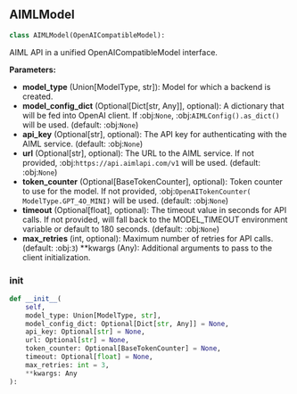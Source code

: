 <a id="camel.models.aiml_model"></a>

<a id="camel.models.aiml_model.AIMLModel"></a>

## AIMLModel

```python
class AIMLModel(OpenAICompatibleModel):
```

AIML API in a unified OpenAICompatibleModel interface.

**Parameters:**

- **model_type** (Union[ModelType, str]): Model for which a backend is created.
- **model_config_dict** (Optional[Dict[str, Any]], optional): A dictionary that will be fed into OpenAI client. If :obj:`None`, :obj:`AIMLConfig().as_dict()` will be used. (default: :obj:`None`)
- **api_key** (Optional[str], optional): The API key for authenticating with the AIML service. (default: :obj:`None`)
- **url** (Optional[str], optional): The URL to the AIML service. If not provided, :obj:`https://api.aimlapi.com/v1` will be used. (default: :obj:`None`)
- **token_counter** (Optional[BaseTokenCounter], optional): Token counter to use for the model. If not provided, :obj:`OpenAITokenCounter( ModelType.GPT_4O_MINI)` will be used. (default: :obj:`None`)
- **timeout** (Optional[float], optional): The timeout value in seconds for API calls. If not provided, will fall back to the MODEL_TIMEOUT environment variable or default to 180 seconds. (default: :obj:`None`)
- **max_retries** (int, optional): Maximum number of retries for API calls. (default: :obj:`3`) **kwargs (Any): Additional arguments to pass to the client initialization.

<a id="camel.models.aiml_model.AIMLModel.__init__"></a>

### __init__

```python
def __init__(
    self,
    model_type: Union[ModelType, str],
    model_config_dict: Optional[Dict[str, Any]] = None,
    api_key: Optional[str] = None,
    url: Optional[str] = None,
    token_counter: Optional[BaseTokenCounter] = None,
    timeout: Optional[float] = None,
    max_retries: int = 3,
    **kwargs: Any
):
```
